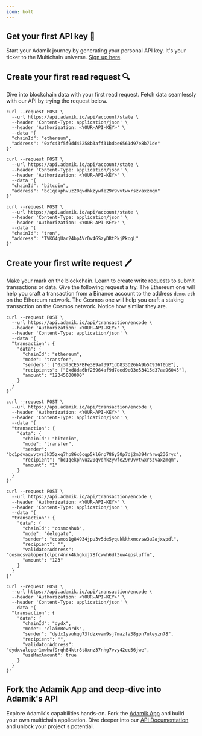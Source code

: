 ```yaml
---
icon: bolt
---
```


## Get your first API key 🔑

Start your Adamik journey by generating your personal API key. It's your ticket to the Multichain universe.
[Sign up here](https://dashboard.adamik.io).

## Create your first read request 🔍

Dive into blockchain data with your first read request. Fetch data seamlessly with our API by trying the request below.

<CodeGroup>

```cURL Get Balance Ethereum {6-7}
curl --request POST \
  --url https://api.adamik.io/api/account/state \
  --header 'Content-Type: application/json' \
  --header 'Authorization: <YOUR-API-KEY>' \
  --data '{
  "chainId": "ethereum",
  "address": "0xfc43f5f9dd45258b3aff31bdbe6561d97e8b71de"
}'
```

```cURL Get Balance Bitcoin {6-7}
curl --request POST \
  --url https://api.adamik.io/api/account/state \
  --header 'Content-Type: application/json' \
  --header 'Authorization: <YOUR-API-KEY>' \
  --data '{
  "chainId": "bitcoin",
  "address": "bc1qekphvuz20qvdhkzywfe29r9vvtwxrszvaxzmqm"
}'
```

```cURL Get Balance Tron {6-7}
curl --request POST \
  --url https://api.adamik.io/api/account/state \
  --header 'Content-Type: application/json' \
  --header 'Authorization: <YOUR-API-KEY>' \
  --data '{
  "chainId": "tron",
  "address": "TVKG4gUar24bpAVrDv4GSzyDRtPkjPkogL"
}'
```

</CodeGroup>

## Create your first write request 🖊️

Make your mark on the blockchain. Learn to create write requests to submit transactions or data. Give the following request a try.
The Ethereum one will help you craft a transaction from a Binance account to the address `demo.eth` on the Ethereum network.
The Cosmos one will help you craft a staking transaction on the Cosmos network. Notice how similar they are.

<CodeGroup>

```cURL Transfer Ethereum {8-9, 12}
curl --request POST \
  --url https://api.adamik.io/api/transaction/encode \
  --header 'Authorization: <YOUR-API-KEY>' \
  --header 'Content-Type: application/json' \
  --data '{
  "transaction": {
    "data": {
      "chainId": "ethereum",
      "mode": "transfer",
      "senders": ["0x3f5CE5FBFe3E9af3971dD833D26bA9b5C936f0bE"],
      "recipients": ["0xd8da6bf26964af9d7eed9e03e53415d37aa96045"],
      "amount": "12345600000"
    }
  }
}'
```

```cURL Transfer Bitcoin {8-9, 12}
curl --request POST \
  --url https://api.adamik.io/api/transaction/encode \
  --header 'Authorization: <YOUR-API-KEY>' \
  --header 'Content-Type: application/json' \
  --data '{
  "transaction": {
    "data": {
      "chainId": "bitcoin",
      "mode": "transfer",
      "sender": "bc1pdvagvvtvs3k35zxq7hp86x6cgp5kl6np786y50p7dj2m394rhrwq236ryc",
      "recipient": "bc1qekphvuz20qvdhkzywfe29r9vvtwxrszvaxzmqm",
      "amount": "1"
    }
  }
}'
```

```cURL Delegate Cosmos {8-9, 12-13}
curl --request POST \
  --url https://api.adamik.io/api/transaction/encode \
  --header 'Authorization: <YOUR-API-KEY>' \
  --header 'Content-Type: application/json' \
  --data '{
  "transaction": {
    "data": {
      "chainId": "cosmoshub",
      "mode": "delegate",
      "sender": "cosmos1g84934jpu3v5de5yqukkkhxmcvsw3u2ajxvpdl",
      "recipient": "",
      "validatorAddress": "cosmosvaloper1clpqr4nrk4khgkxj78fcwwh6dl3uw4epsluffn",
      "amount": "123"
    }
  }
}'
```

```cURL Claim Rewards Dydx {8-9, 12-13}
curl --request POST \
  --url https://api.adamik.io/api/transaction/encode \
  --header 'Authorization: <YOUR-API-KEY>' \
  --header 'Content-Type: application/json' \
  --data '{
  "transaction": {
    "data": {
      "chainId": "dydx",
      "mode": "claimRewards",
      "sender": "dydx1yvuhqg73fdzxvam9sj7mazfa38gpn7uleyzn78",
      "recipient": "",
      "validatorAddress": "dydxvaloper1mwhwf9rqh64ktr8t8xnz37nhg7vvy42ec56jwe",
      "useMaxAmount": true
    }
  }
}'
```

</CodeGroup>

## Fork the Adamik App and deep-dive into Adamik's API

Explore Adamik's capabilities hands-on. Fork the [Adamik App](https://github.com/AdamikHQ/adamik-app) and build your own multichain application.
Dive deeper into our [API Documentation](../api-reference/introduction) and unlock your project's potential.
